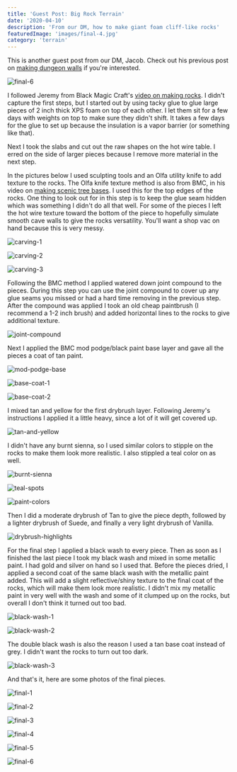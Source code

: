 ```yaml
---
title: 'Guest Post: Big Rock Terrain'
date: '2020-04-10'
description: 'From our DM, how to make giant foam cliff-like rocks'
featuredImage: 'images/final-4.jpg'
category: 'terrain'
---
```


<div class="banner-note">
  This is another guest post from our DM, Jacob. Check out his previous post on <a href="../guest-post-dungeon-walls/">making dungeon walls</a> if you're interested.
</div>

![final-6](images/final-6.jpg)

I followed Jeremy from Black Magic Craft's <a href="https://www.youtube.com/watch?v=VjZmihU7nxg" target="_blank" rel="noopener noreferrer">video on making rocks</a>. I didn't capture the first steps, but I started out by using tacky glue to glue large pieces of 2 inch thick XPS foam on top of each other. I let them sit for a few days with weights on top to make sure they didn't shift. It takes a few days for the glue to set up because the insulation is a vapor barrier (or something like that).

Next I took the slabs and cut out the raw shapes on the hot wire table. I erred on the side of larger pieces because I remove more material in the next step.

In the pictures below I used sculpting tools and an Olfa utility knife to add texture to the rocks. The Olfa knife texture method is also from BMC, in his video on <a href="https://www.youtube.com/watch?v=xaDLkRQOhyM&t=232" target="_blank" rel="noopener noreferrer">making scenic tree bases</a>. I used this for the top edges of the rocks. One thing to look out for in this step is to keep the glue seam hidden which was something I didn't do all that well. For some of the pieces I left the hot wire texture toward the bottom of the piece to hopefully simulate smooth cave walls to give the rocks versatility. You'll want a shop vac on hand because this is very messy.

![carving-1](images/carving-1.jpg)

![carving-2](images/carving-2.jpg)

![carving-3](images/carving-3.jpg)

Following the BMC method I applied watered down joint compound to the pieces. During this step you can use the joint compound to cover up any glue seams you missed or had a hard time removing in the previous step. After the compound was applied I took an old cheap paintbrush (I recommend a 1-2 inch brush) and added horizontal lines to the rocks to give additional texture.

![joint-compound](images/joint-compound.jpg)

Next I applied the BMC mod podge/black paint base layer and gave all the pieces a coat of tan paint.

![mod-podge-base](images/mod-podge-base.jpg)

![base-coat-1](images/base-coat-1.jpg)

![base-coat-2](images/base-coat-2.jpg)

I mixed tan and yellow for the first drybrush layer. Following Jeremy's instructions I applied it a little heavy, since a lot of it will get covered up.

![tan-and-yellow](images/tan-and-yellow.jpg)

I didn't have any burnt sienna, so I used similar colors to stipple on the rocks to make them look more realistic. I also stippled a teal color on as well.

![burnt-sienna](images/burnt-sienna.jpg)

![teal-spots](images/teal-spots.jpg)

![paint-colors](images/paint-colors.jpg)

Then I did a moderate drybrush of Tan to give the piece depth, followed by a lighter drybrush of Suede, and finally a very light drybrush of Vanilla.

![drybrush-highlights](images/drybrush-highlights.jpg)

For the final step I applied a black wash to every piece. Then as soon as I finished the last piece I took my black wash and mixed in some metallic paint. I had gold and silver on hand so I used that. Before the pieces dried, I applied a second coat of the same black wash with the metallic paint added. This will add a slight reflective/shiny texture to the final coat of the rocks, which will make them look more realistic. I didn't mix my metallic paint in very well with the wash and some of it clumped up on the rocks, but overall I don't think it turned out too bad.

![black-wash-1](images/black-wash-1.jpg)

![black-wash-2](images/black-wash-2.jpg)

The double black wash is also the reason I used a tan base coat instead of grey. I didn't want the rocks to turn out too dark.

![black-wash-3](images/black-wash-3.jpg)

And that's it, here are some photos of the final pieces.

![final-1](images/final-1.jpg)

![final-2](images/final-2.jpg)

![final-3](images/final-3.jpg)

![final-4](images/final-4.jpg)

![final-5](images/final-5.jpg)

![final-6](images/final-6.jpg)
